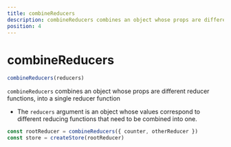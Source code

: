 ```yaml
---
title: combineReducers
description: combineReducers combines an object whose props are different reducer functions, into a single reducer function
position: 4
---
```


# combineReducers

```javascript
combineReducers(reducers)
```

`combineReducers` combines an object whose props are different reducer functions, into a single reducer function
* The `reducers` argument is an object whose values correspond to different reducing functions that need to be combined into one.

```javascript
const rootReducer = combineReducers({ counter, otherReducer })
const store = createStore(rootReducer)
```

